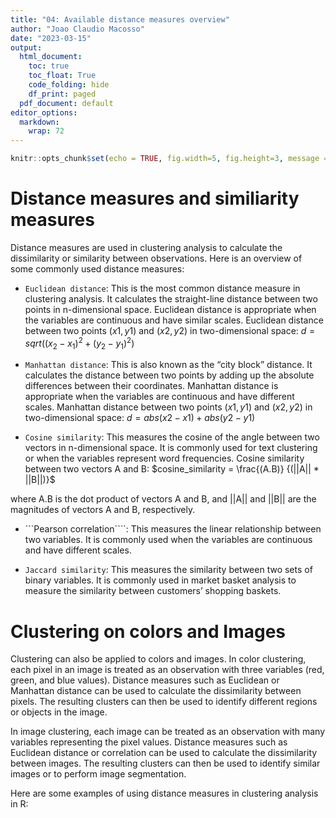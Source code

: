 ```yaml
---
title: "04: Available distance measures overview"
author: "Joao Claudio Macosso"
date: "2023-03-15"
output:
  html_document:
    toc: true
    toc_float: True
    code_folding: hide
    df_print: paged
  pdf_document: default
editor_options: 
  markdown: 
    wrap: 72
---
```



```r
knitr::opts_chunk$set(echo = TRUE, fig.width=5, fig.height=3, message = F, warning = F)
```

# Distance measures and similiarity measures

Distance measures are used in clustering analysis to calculate the dissimilarity or similarity between observations. Here is an overview of some commonly used distance measures:

* ```Euclidean distance```: This is the most common distance measure in clustering analysis. It calculates the straight-line distance between two points in n-dimensional space. Euclidean distance is appropriate when the variables are continuous and have similar scales.
Euclidean distance between two points $(x1, y1)$ and $(x2, y2)$ in two-dimensional space:
$d = sqrt((x_2-x_1)^2 + (y_2-y_1)^2)$

* ```Manhattan distance```: This is also known as the "city block" distance. It calculates the distance between two points by adding up the absolute differences between their coordinates. Manhattan distance is appropriate when the variables are continuous and have different scales.
Manhattan distance between two points $(x1, y1)$ and $(x2, y2)$ in two-dimensional space:
$d = abs(x2-x1) + abs(y2-y1)$

* ```Cosine similarity```: This measures the cosine of the angle between two vectors in n-dimensional space. It is commonly used for text clustering or when the variables represent word frequencies.
Cosine similarity between two vectors A and B:
$cosine_similarity = \frac{(A.B)} {(||A|| * ||B||)}$

where A.B is the dot product of vectors A and B, and ||A|| and ||B|| are the magnitudes of vectors A and B, respectively.

* ```Pearson correlation````: This measures the linear relationship between two variables. It is commonly used when the variables are continuous and have different scales.

* ```Jaccard similarity```: This measures the similarity between two sets of binary variables. It is commonly used in market basket analysis to measure the similarity between customers' shopping baskets.



# Clustering on colors and Images
Clustering can also be applied to colors and images. In color clustering, each pixel in an image is treated as an observation with three variables (red, green, and blue values). Distance measures such as Euclidean or Manhattan distance can be used to calculate the dissimilarity between pixels. The resulting clusters can then be used to identify different regions or objects in the image.

In image clustering, each image can be treated as an observation with many variables representing the pixel values. Distance measures such as Euclidean distance or correlation can be used to calculate the dissimilarity between images. The resulting clusters can then be used to identify similar images or to perform image segmentation.

Here are some examples of using distance measures in clustering analysis in R:
